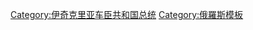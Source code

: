 {{Navbox
|name  = 伊奇克里亚车臣共和国总统
|title = {{flagicon|Chechen Republic of Ichkeria}} [[伊奇克里亚车臣共和国]][[伊奇克里亚车臣共和国总统|总统]]
|state = {{{state|autocollapse}}}
|bodyclass = hlist
|imageleft = [[File:Flag of Chechen Republic of Ichkeria.svg|50px|國旗]]
|image = [[File:Coat of Arms of the Chechen Republic of Ichkeria.svg|40px|國徽]]

|group1 = 
|list1 =
* [[焦哈尔·杜达耶夫]]
* [[泽利姆汉·扬达尔比耶夫]]
* [[阿斯兰·马斯哈多夫]]
* [[阿卜杜-哈利姆·萨杜拉耶夫]]
* [[多卡·烏馬羅夫]]
}}<noinclude>
{{collapsible option}}
[[Category:伊奇克里亚车臣共和国总统]]
[[Category:俄羅斯模板]]
</noinclude>